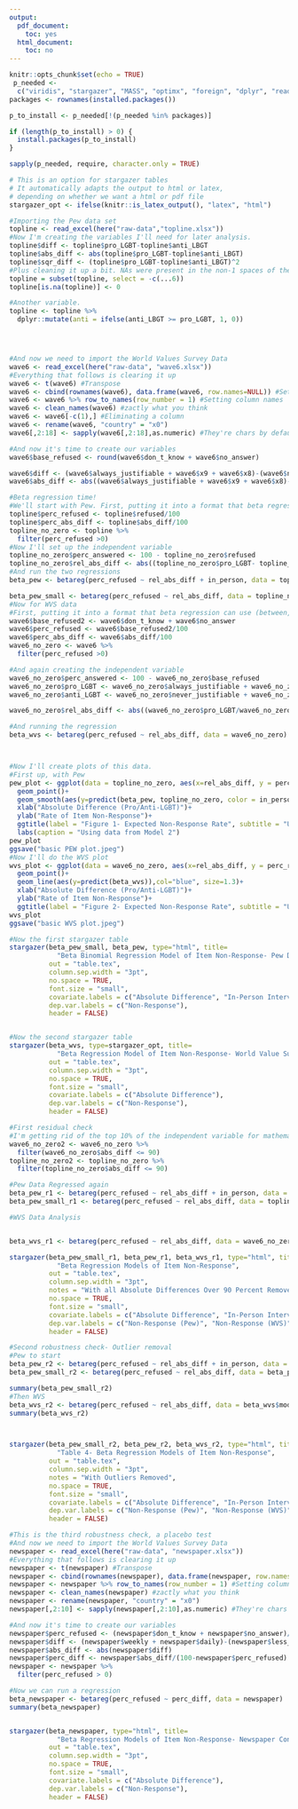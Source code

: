 ---
output:
  pdf_document:
    toc: yes
  html_document:
    toc: no
---

```{r setup, include=FALSE}
knitr::opts_chunk$set(echo = TRUE)
 p_needed <-
  c("viridis", "stargazer", "MASS", "optimx", "foreign", "dplyr", "readxl", "stringr", "ggplot2", "splines", "janitor", "betareg", "here")
packages <- rownames(installed.packages())

p_to_install <- p_needed[!(p_needed %in% packages)]

if (length(p_to_install) > 0) {
  install.packages(p_to_install)
}

sapply(p_needed, require, character.only = TRUE)

# This is an option for stargazer tables
# It automatically adapts the output to html or latex,
# depending on whether we want a html or pdf file
stargazer_opt <- ifelse(knitr::is_latex_output(), "latex", "html")
```


```{r}
#Importing the Pew data set
topline <- read_excel(here("raw-data","topline.xlsx"))
#Now I'm creating the variables I'll need for later analysis.
topline$diff <- topline$pro_LGBT-topline$anti_LBGT
topline$abs_diff <- abs(topline$pro_LGBT-topline$anti_LBGT)
topline$sqr_diff <- (topline$pro_LGBT-topline$anti_LBGT)^2
#Plus cleaning it up a bit. NAs were present in the non-1 spaces of the dummy variables. 
topline = subset(topline, select = -c(...6))
topline[is.na(topline)] <- 0

#Another variable. 
topline <- topline %>%
  dplyr::mutate(anti = ifelse(anti_LBGT >= pro_LGBT, 1, 0))





```
```{r}
#And now we need to import the World Values Survey Data
wave6 <- read_excel(here("raw-data", "wave6.xlsx"))
#Everything that follows is clearing it up
wave6 <- t(wave6) #Transpose
wave6 <- cbind(rownames(wave6), data.frame(wave6, row.names=NULL)) #Setting row names
wave6 <- wave6 %>% row_to_names(row_number = 1) #Setting column names
wave6 <- clean_names(wave6) #zactly what you think
wave6 <- wave6[-c(1),] #Eliminating a column
wave6 <- rename(wave6, "country" = "x0") 
wave6[,2:18] <- sapply(wave6[,2:18],as.numeric) #They're chars by default

#And now it's time to create our variables
wave6$base_refused <- round(wave6$don_t_know + wave6$no_answer)

wave6$diff <- (wave6$always_justifiable + wave6$x9 + wave6$x8)-(wave6$never_justifiable+wave6$x2+wave6$x3)
wave6$abs_diff <- abs((wave6$always_justifiable + wave6$x9 + wave6$x8)-(wave6$never_justifiable+wave6$x2+wave6$x3))
```

```{r}
#Beta regression time!
#We'll start with Pew. First, putting it into a format that beta regression can use (between, but not including 0 and 1 in the DV)
topline$perc_refused <- topline$refused/100
topline$perc_abs_diff <- topline$abs_diff/100
topline_no_zero <- topline %>%
  filter(perc_refused >0)
#Now I'll set up the independent variable
topline_no_zero$perc_answered <- 100 - topline_no_zero$refused
topline_no_zero$rel_abs_diff <- abs((topline_no_zero$pro_LGBT- topline_no_zero$anti_LBGT)/topline_no_zero$perc_answered)
#And run the two regressions
beta_pew <- betareg(perc_refused ~ rel_abs_diff + in_person, data = topline_no_zero)

beta_pew_small <- betareg(perc_refused ~ rel_abs_diff, data = topline_no_zero)
#Now for WVS data
#First, putting it into a format that beta regression can use (between, but not including 0 and 1 in the DV)
wave6$base_refused2 <- wave6$don_t_know + wave6$no_answer
wave6$perc_refused <- wave6$base_refused2/100
wave6$perc_abs_diff <- wave6$abs_diff/100
wave6_no_zero <- wave6 %>%
  filter(perc_refused >0)

#And again creating the independent variable
wave6_no_zero$perc_answered <- 100 - wave6_no_zero$base_refused
wave6_no_zero$pro_LGBT <- wave6_no_zero$always_justifiable + wave6_no_zero$x9+wave6_no_zero$x8
wave6_no_zero$anti_LGBT <- wave6_no_zero$never_justifiable + wave6_no_zero$x2+wave6_no_zero$x3

wave6_no_zero$rel_abs_diff <- abs((wave6_no_zero$pro_LGBT/wave6_no_zero$perc_answered)- (wave6_no_zero$anti_LGBT/wave6_no_zero$perc_answered))

#And running the regression
beta_wvs <- betareg(perc_refused ~ rel_abs_diff, data = wave6_no_zero)




```

```{r}
#Now I'll create plots of this data. 
#First up, with Pew
pew_plot <- ggplot(data = topline_no_zero, aes(x=rel_abs_diff, y = perc_refused))+
  geom_point()+
  geom_smooth(aes(y=predict(beta_pew, topline_no_zero, color = in_person)))+
  xlab("Absolute Difference (Pro/Anti-LGBT)")+
  ylab("Rate of Item Non-Response")+ 
  ggtitle(label = "Figure 1- Expected Non-Response Rate", subtitle = "Using Data from Pew Surveys")+
  labs(caption = "Using data from Model 2")
pew_plot
ggsave("basic PEW plot.jpeg")
#Now I'll do the WVS plot
wvs_plot <- ggplot(data = wave6_no_zero, aes(x=rel_abs_diff, y = perc_refused))+
  geom_point()+
  geom_line(aes(y=predict(beta_wvs)),col="blue", size=1.3)+
  xlab("Absolute Difference (Pro/Anti-LGBT)")+
  ylab("Rate of Item Non-Response")+ 
  ggtitle(label = "Figure 2- Expected Non-Response Rate", subtitle = "Using Data from the World Values Survey")
wvs_plot
ggsave("basic WVS plot.jpeg")

```


```{r, results='asis'}
#Now the first stargazer table
stargazer(beta_pew_small, beta_pew, type="html", title=
            "Beta Binomial Regression Model of Item Non-Response- Pew Data",
          out = "table.tex",
          column.sep.width = "3pt",
          no.space = TRUE,
          font.size = "small",
          covariate.labels = c("Absolute Difference", "In-Person Interview"),
          dep.var.labels = c("Non-Response"),
          header = FALSE)


#Now the second stargazer table
stargazer(beta_wvs, type=stargazer_opt, title=
            "Beta Regression Model of Item Non-Response- World Value Survey Data",
          out = "table.tex",
          column.sep.width = "3pt",
          no.space = TRUE,
          font.size = "small",
          covariate.labels = c("Absolute Difference"),
          dep.var.labels = c("Non-Response"),
          header = FALSE)


```

```{r}
#First residual check
#I'm getting rid of the top 10% of the independent variable for mathematical reasons
wave6_no_zero2 <- wave6_no_zero %>%
  filter(wave6_no_zero$abs_diff <= 90)
topline_no_zero2 <- topline_no_zero %>%
  filter(topline_no_zero$abs_diff <= 90)

#Pew Data Regressed again
beta_pew_r1 <- betareg(perc_refused ~ rel_abs_diff + in_person, data = topline_no_zero2)
beta_pew_small_r1 <- betareg(perc_refused ~ rel_abs_diff, data = topline_no_zero2)

#WVS Data Analysis


beta_wvs_r1 <- betareg(perc_refused ~ rel_abs_diff, data = wave6_no_zero2)

stargazer(beta_pew_small_r1, beta_pew_r1, beta_wvs_r1, type="html", title=
            "Beta Regression Models of Item Non-Response",
          out = "table.tex",
          column.sep.width = "3pt",
          notes = "With all Absolute Differences Over 90 Percent Removed",
          no.space = TRUE,
          font.size = "small",
          covariate.labels = c("Absolute Difference", "In-Person Interview"),
          dep.var.labels = c("Non-Response (Pew)", "Non-Response (WVS)"),
          header = FALSE)
```

```{r}
#Second robustness check- Outlier removal
#Pew to start
beta_pew_r2 <- betareg(perc_refused ~ rel_abs_diff + in_person, data = beta_pew$model[!cooks.distance(beta_pew)> (4/length(topline_no_zero$country)),])
beta_pew_small_r2 <- betareg(perc_refused ~ rel_abs_diff, data = beta_pew_small$model[!cooks.distance(beta_pew_small)> (4/length(topline_no_zero$country)),])

summary(beta_pew_small_r2)
#Then WVS
beta_wvs_r2 <- betareg(perc_refused ~ rel_abs_diff, data = beta_wvs$model[!cooks.distance(beta_wvs)> (4/length(wave6_no_zero$country)),])
summary(beta_wvs_r2)



stargazer(beta_pew_small_r2, beta_pew_r2, beta_wvs_r2, type="html", title=
            "Table 4- Beta Regression Models of Item Non-Response",
          out = "table.tex",
          column.sep.width = "3pt",
          notes = "With Outliers Removed",
          no.space = TRUE,
          font.size = "small",
          covariate.labels = c("Absolute Difference", "In-Person Interview"),
          dep.var.labels = c("Non-Response (Pew)", "Non-Response (WVS)"),
          header = FALSE)
```

```{r}
#This is the third robustness check, a placebo test
#And now we need to import the World Values Survey Data
newspaper <- read_excel(here("raw-data", "newspaper.xlsx"))
#Everything that follows is clearing it up
newspaper <- t(newspaper) #Transpose
newspaper <- cbind(rownames(newspaper), data.frame(newspaper, row.names=NULL)) #Setting row names
newspaper <- newspaper %>% row_to_names(row_number = 1) #Setting column names
newspaper <- clean_names(newspaper) #zactly what you think
newspaper <- rename(newspaper, "country" = "x0") 
newspaper[,2:10] <- sapply(newspaper[,2:10],as.numeric) #They're chars by default

#And now it's time to create our variables
newspaper$perc_refused <- (newspaper$don_t_know + newspaper$no_answer)/100
newspaper$diff <- (newspaper$weekly + newspaper$daily)-(newspaper$less_than_monthly+newspaper$never)
newspaper$abs_diff <- abs(newspaper$diff)
newspaper$perc_diff <- newspaper$abs_diff/(100-newspaper$perc_refused)
newspaper <- newspaper %>%
  filter(perc_refused > 0)

#Now we can run a regression
beta_newspaper <- betareg(perc_refused ~ perc_diff, data = newspaper) 
summary(beta_newspaper)


stargazer(beta_newspaper, type="html", title=
            "Beta Regression Models of Item Non-Response- Newspaper Consumption",
          out = "table.tex",
          column.sep.width = "3pt",
          no.space = TRUE,
          font.size = "small",
          covariate.labels = c("Absolute Difference"),
          dep.var.labels = c("Non-Response"),
          header = FALSE)
```








